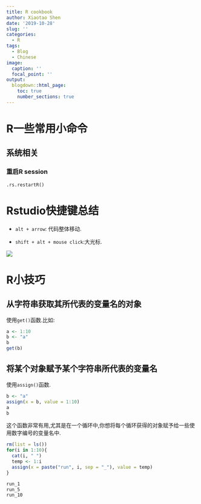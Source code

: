 ```yaml
---
title: R cookbook
author: Xiaotao Shen
date: '2019-10-28'
slug: ''
categories:
  - R
tags:
  - Blog
  - Chinese
image:
  caption: ''
  focal_point: ''
output:
  blogdown::html_page:
    toc: true
    number_sections: true
---
```


# R一些常用小命令

## 系统相关

### 重启R session

```
.rs.restartR()
```

# Rstudio快捷键总结

* `alt + arrow`: 代码整体移动.

* `shift + alt + mouse click`:大光标.

![](big_cursor.png)


# R小技巧

## 从字符串获取其所代表的变量名的对象

使用`get()`函数.比如:

```r
a <- 1:10
b <- "a"
b
get(b)
```

## 将某个对象赋予某个字符串所代表的变量名

使用`assign()`函数.

```r
b <- "a"
assign(x = b, value = 1:10)
a
b
```

这个函数非常有用,尤其是在一个循环中,你想将每个循环获得的对象赋予给一些使用数字编号的变量名中.

```r
rm(list = ls())
for(i in 1:10){
  cat(i, " ")
  temp <- 1:i
  assign(x = paste("run", i, sep = "_"), value = temp)
}

run_1
run_5
run_10
```


